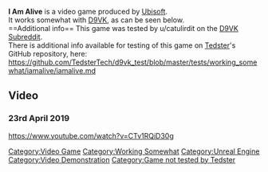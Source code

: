<strong>I Am Alive</strong> is a video game produced by [[Ubisoft]].
<br />
It works somewhat with [[D9VK]], as can be seen below.
<br />
==Additional info==
This game was tested by u/catulirdit on the [[D9VK Subreddit]].
<br />
There is additional info available for testing of this game on [[User:Tedster|Tedster]]'s GitHub repository, here:
<br />
https://github.com/TedsterTech/d9vk_test/blob/master/tests/working_somewhat/iamalive/iamalive.md

==Video==
===23rd April 2019===
<youtube>https://www.youtube.com/watch?v=CTv1RQiD30g</youtube>

[[Category:Video Game]]
[[Category:Working Somewhat]]
[[Category:Unreal Engine]]
[[Category:Video Demonstration]]
[[Category:Game not tested by Tedster]]
